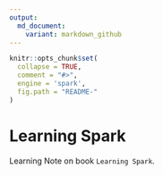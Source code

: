 ```yaml
---
output:
  md_document:
    variant: markdown_github
---
```


<!-- README.md is generated from README.Rmd. -->

```r
knitr::opts_chunk$set(
  collapse = TRUE,
  comment = "#>",
  engine = 'spark',
  fig.path = "README-"
)
```

# Learning Spark

Learning Note on book `Learning Spark`.
